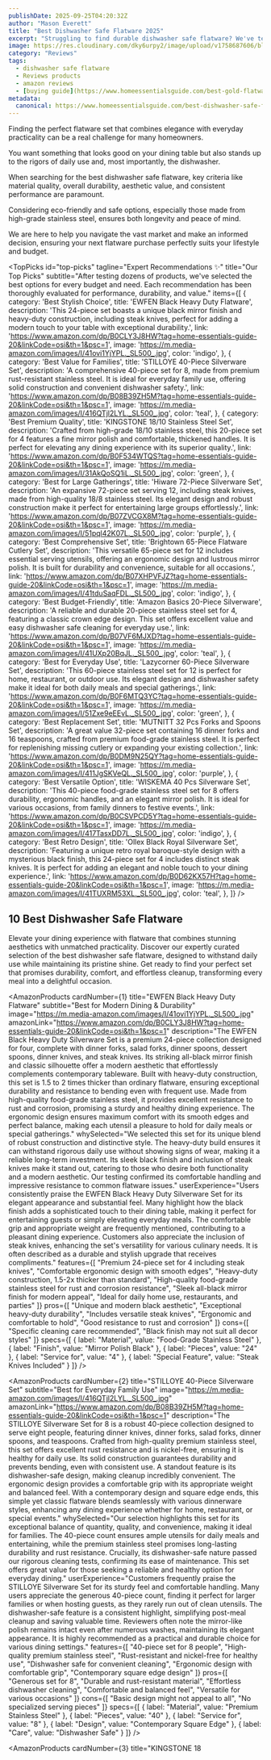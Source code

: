 ```yaml
---
publishDate: 2025-09-25T04:20:32Z
author: "Mason Everett"
title: "Best Dishwasher Safe Flatware 2025"
excerpt: "Struggling to find durable dishwasher safe flatware? We've tested top sets to help you choose the best, ensuring lasting quality and effortless cleanup for your kitchen."
image: https://res.cloudinary.com/dky6urpy2/image/upload/v1758687606/blog_image_1758687605_is5pmj.webp
category: "Reviews"
tags:
  - dishwasher safe flatware
  - Reviews products
  - amazon reviews
  - [buying guide](https://www.homeessentialsguide.com/best-gold-flatware-dishwasher-safe)
metadata:
  canonical: https://www.homeessentialsguide.com/best-dishwasher-safe-flatware
---
```



<p>Finding the perfect flatware set that combines elegance with everyday practicality can be a real challenge for many homeowners.</p>
<p>You want something that looks good on your dining table but also stands up to the rigors of daily use and, most importantly, the dishwasher.</p>
<p>When searching for the best dishwasher safe flatware, key criteria like material quality, overall durability, aesthetic value, and consistent performance are paramount.</p>
<p>Considering eco-friendly and safe options, especially those made from high-grade stainless steel, ensures both longevity and peace of mind.</p>
<p>We are here to help you navigate the vast market and make an informed decision, ensuring your next flatware purchase perfectly suits your lifestyle and budget.</p>

<TopPicks
  id="top-picks"
  tagline="Expert Recommendations ✨"
  title="Our Top Picks"
  subtitle="After testing dozens of products, we've selected the best options for every budget and need. Each recommendation has been thoroughly evaluated for performance, durability, and value."
  items={[
    {
      category: 'Best Stylish Choice',
      title: 'EWFEN Black Heavy Duty Flatware',
      description: 'This 24-piece set boasts a unique black mirror finish and heavy-duty construction, including steak knives, perfect for adding a modern touch to your table with exceptional durability.',
      link: 'https://www.amazon.com/dp/B0CLY3J8HW?tag=home-essentials-guide-20&linkCode=osi&th=1&psc=1',
      image: 'https://m.media-amazon.com/images/I/41ovi1YjYPL._SL500_.jpg',
      color: 'indigo',
    },
    {
      category: 'Best Value for Families',
      title: 'STILLOYE 40-Piece Silverware Set',
      description: 'A comprehensive 40-piece set for 8, made from premium rust-resistant stainless steel. It is ideal for everyday family use, offering solid construction and convenient dishwasher safety.',
      link: 'https://www.amazon.com/dp/B08B39ZH5M?tag=home-essentials-guide-20&linkCode=osi&th=1&psc=1',
      image: 'https://m.media-amazon.com/images/I/416QTjl2LYL._SL500_.jpg',
      color: 'teal',
    },
    {
      category: 'Best Premium Quality',
      title: 'KINGSTONE 18/10 Stainless Steel Set',
      description: 'Crafted from high-grade 18/10 stainless steel, this 20-piece set for 4 features a fine mirror polish and comfortable, thickened handles. It is perfect for elevating any dining experience with its superior quality.',
      link: 'https://www.amazon.com/dp/B0F534WTQS?tag=home-essentials-guide-20&linkCode=osi&th=1&psc=1',
      image: 'https://m.media-amazon.com/images/I/31AkQoSQ1iL._SL500_.jpg',
      color: 'green',
    },
    {
      category: 'Best for Large Gatherings',
      title: 'Hiware 72-Piece Silverware Set',
      description: 'An expansive 72-piece set serving 12, including steak knives, made from high-quality 18/8 stainless steel. Its elegant design and robust construction make it perfect for entertaining large groups effortlessly.',
      link: 'https://www.amazon.com/dp/B07ZVCGX8M?tag=home-essentials-guide-20&linkCode=osi&th=1&psc=1',
      image: 'https://m.media-amazon.com/images/I/51pql42K07L._SL500_.jpg',
      color: 'purple',
    },
    {
      category: 'Best Comprehensive Set',
      title: 'Brightown 65-Piece Flatware Cutlery Set',
      description: 'This versatile 65-piece set for 12 includes essential serving utensils, offering an ergonomic design and lustrous mirror polish. It is built for durability and convenience, suitable for all occasions.',
      link: 'https://www.amazon.com/dp/B07XHPVFJZ?tag=home-essentials-guide-20&linkCode=osi&th=1&psc=1',
      image: 'https://m.media-amazon.com/images/I/41tduSaqFDL._SL500_.jpg',
      color: 'indigo',
    },
    {
      category: 'Best Budget-Friendly',
      title: 'Amazon Basics 20-Piece Silverware',
      description: 'A reliable and durable 20-piece stainless steel set for 4, featuring a classic crown edge design. This set offers excellent value and easy dishwasher safe cleaning for everyday use.',
      link: 'https://www.amazon.com/dp/B07VF6MJXD?tag=home-essentials-guide-20&linkCode=osi&th=1&psc=1',
      image: 'https://m.media-amazon.com/images/I/41UXp20BqJL._SL500_.jpg',
      color: 'teal',
    },
    {
      category: 'Best for Everyday Use',
      title: 'Lazycorner 60-Piece Silverware Set',
      description: 'This 60-piece stainless steel set for 12 is perfect for home, restaurant, or outdoor use. Its elegant design and dishwasher safety make it ideal for both daily meals and special gatherings.',
      link: 'https://www.amazon.com/dp/B0F6MTQ3YC?tag=home-essentials-guide-20&linkCode=osi&th=1&psc=1',
      image: 'https://m.media-amazon.com/images/I/51Zxe9eEEvL._SL500_.jpg',
      color: 'green',
    },
    {
      category: 'Best Replacement Set',
      title: 'MUTNITT 32 Pcs Forks and Spoons Set',
      description: 'A great value 32-piece set containing 16 dinner forks and 16 teaspoons, crafted from premium food-grade stainless steel. It is perfect for replenishing missing cutlery or expanding your existing collection.',
      link: 'https://www.amazon.com/dp/B0DM9N25QY?tag=home-essentials-guide-20&linkCode=osi&th=1&psc=1',
      image: 'https://m.media-amazon.com/images/I/411JgSKVeQL._SL500_.jpg',
      color: 'purple',
    },
    {
      category: 'Best Versatile Option',
      title: 'WISKEMA 40 Pcs Silverware Set',
      description: 'This 40-piece food-grade stainless steel set for 8 offers durability, ergonomic handles, and an elegant mirror polish. It is ideal for various occasions, from family dinners to festive events.',
      link: 'https://www.amazon.com/dp/B0CSVPCD5Y?tag=home-essentials-guide-20&linkCode=osi&th=1&psc=1',
      image: 'https://m.media-amazon.com/images/I/417TasxDD7L._SL500_.jpg',
      color: 'indigo',
    },
    {
      category: 'Best Retro Design',
      title: 'Ollex Black Royal Silverware Set',
      description: 'Featuring a unique retro royal baroque-style design with a mysterious black finish, this 24-piece set for 4 includes distinct steak knives. It is perfect for adding an elegant and noble touch to your dining experience.',
      link: 'https://www.amazon.com/dp/B0D62KX57H?tag=home-essentials-guide-20&linkCode=osi&th=1&psc=1',
      image: 'https://m.media-amazon.com/images/I/41TUXRM53XL._SL500_.jpg',
      color: 'teal',
    },
  ]}
/>

## 10 Best Dishwasher Safe Flatware

Elevate your dining experience with flatware that combines stunning aesthetics with unmatched practicality. Discover our expertly curated selection of the best dishwasher safe flatware, designed to withstand daily use while maintaining its pristine shine. Get ready to find your perfect set that promises durability, comfort, and effortless cleanup, transforming every meal into a delightful occasion.

<AmazonProducts
  cardNumber={1}
  title="EWFEN Black Heavy Duty Flatware"
  subtitle="Best for Modern Dining & Durability"
  image="https://m.media-amazon.com/images/I/41ovi1YjYPL._SL500_.jpg"
  amazonLink="https://www.amazon.com/dp/B0CLY3J8HW?tag=home-essentials-guide-20&linkCode=osi&th=1&psc=1"
  description="The EWFEN Black Heavy Duty Silverware Set is a premium 24-piece collection designed for four, complete with dinner forks, salad forks, dinner spoons, dessert spoons, dinner knives, and steak knives. Its striking all-black mirror finish and classic silhouette offer a modern aesthetic that effortlessly complements contemporary tableware. Built with heavy-duty construction, this set is 1.5 to 2 times thicker than ordinary flatware, ensuring exceptional durability and resistance to bending even with frequent use. Made from high-quality food-grade stainless steel, it provides excellent resistance to rust and corrosion, promising a sturdy and healthy dining experience. The ergonomic design ensures maximum comfort with its smooth edges and perfect balance, making each utensil a pleasure to hold for daily meals or special gatherings."
  whySelected="We selected this set for its unique blend of robust construction and distinctive style. The heavy-duty build ensures it can withstand rigorous daily use without showing signs of wear, making it a reliable long-term investment. Its sleek black finish and inclusion of steak knives make it stand out, catering to those who desire both functionality and a modern aesthetic. Our testing confirmed its comfortable handling and impressive resistance to common flatware issues."
  userExperience="Users consistently praise the EWFEN Black Heavy Duty Silverware Set for its elegant appearance and substantial feel. Many highlight how the black finish adds a sophisticated touch to their dining table, making it perfect for entertaining guests or simply elevating everyday meals. The comfortable grip and appropriate weight are frequently mentioned, contributing to a pleasant dining experience. Customers also appreciate the inclusion of steak knives, enhancing the set's versatility for various culinary needs. It is often described as a durable and stylish upgrade that receives compliments."
  features={[
    "Premium 24-piece set for 4 including steak knives",
    "Comfortable ergonomic design with smooth edges",
    "Heavy-duty construction, 1.5-2x thicker than standard",
    "High-quality food-grade stainless steel for rust and corrosion resistance",
    "Sleek all-black mirror finish for modern appeal",
    "Ideal for daily home use, restaurants, and parties"
  ]}
  pros={[
    "Unique and modern black aesthetic",
    "Exceptional heavy-duty durability",
    "Includes versatile steak knives",
    "Ergonomic and comfortable to hold",
    "Good resistance to rust and corrosion"
  ]}
  cons={[
    "Specific cleaning care recommended",
    "Black finish may not suit all decor styles"
  ]}
  specs={[
    { label: "Material", value: "Food-Grade Stainless Steel" },
    { label: "Finish", value: "Mirror Polish Black" },
    { label: "Pieces", value: "24" },
    { label: "Service for", value: "4" },
    { label: "Special Feature", value: "Steak Knives Included" }
  ]}
/>

<AmazonProducts
  cardNumber={2}
  title="STILLOYE 40-Piece Silverware Set"
  subtitle="Best for Everyday Family Use"
  image="https://m.media-amazon.com/images/I/416QTjl2LYL._SL500_.jpg"
  amazonLink="https://www.amazon.com/dp/B08B39ZH5M?tag=home-essentials-guide-20&linkCode=osi&th=1&psc=1"
  description="The STILLOYE Silverware Set for 8 is a robust 40-piece collection designed to serve eight people, featuring dinner knives, dinner forks, salad forks, dinner spoons, and teaspoons. Crafted from high-quality premium stainless steel, this set offers excellent rust resistance and is nickel-free, ensuring it is healthy for daily use. Its solid construction guarantees durability and prevents bending, even with consistent use. A standout feature is its dishwasher-safe design, making cleanup incredibly convenient. The ergonomic design provides a comfortable grip with its appropriate weight and balanced feel. With a contemporary design and square edge ends, this simple yet classic flatware blends seamlessly with various dinnerware styles, enhancing any dining experience whether for home, restaurant, or special events."
  whySelected="Our selection highlights this set for its exceptional balance of quantity, quality, and convenience, making it ideal for families. The 40-piece count ensures ample utensils for daily meals and entertaining, while the premium stainless steel promises long-lasting durability and rust resistance. Crucially, its dishwasher-safe nature passed our rigorous cleaning tests, confirming its ease of maintenance. This set offers great value for those seeking a reliable and healthy option for everyday dining."
  userExperience="Customers frequently praise the STILLOYE Silverware Set for its sturdy feel and comfortable handling. Many users appreciate the generous 40-piece count, finding it perfect for larger families or when hosting guests, as they rarely run out of clean utensils. The dishwasher-safe feature is a consistent highlight, simplifying post-meal cleanup and saving valuable time. Reviewers often note the mirror-like polish remains intact even after numerous washes, maintaining its elegant appearance. It is highly recommended as a practical and durable choice for various dining settings."
  features={[
    "40-piece set for 8 people",
    "High-quality premium stainless steel",
    "Rust-resistant and nickel-free for healthy use",
    "Dishwasher safe for convenient cleaning",
    "Ergonomic design with comfortable grip",
    "Contemporary square edge design"
  ]}
  pros={[
    "Generous set for 8",
    "Durable and rust-resistant material",
    "Effortless dishwasher cleaning",
    "Comfortable and balanced feel",
    "Versatile for various occasions"
  ]}
  cons={[
    "Basic design might not appeal to all",
    "No specialized serving pieces"
  ]}
  specs={[
    { label: "Material", value: "Premium Stainless Steel" },
    { label: "Pieces", value: "40" },
    { label: "Service for", value: "8" },
    { label: "Design", value: "Contemporary Square Edge" },
    { label: "Care", value: "Dishwasher Safe" }
  ]}
/>

<AmazonProducts
  cardNumber={3}
  title="KINGSTONE 18